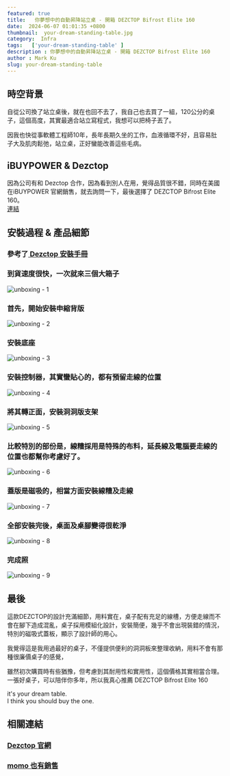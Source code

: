 ```yaml
---
featured: true
title:   你夢想中的自動昇降站立桌 - 開箱 DEZCTOP Bifrost Elite 160  
date:  2024-06-07 01:01:35 +0800
thumbnail:  your-dream-standing-table.jpg
category:  Infra
tags:   ['your-dream-standing-table' ]
description : 你夢想中的自動昇降站立桌 - 開箱 DEZCTOP Bifrost Elite 160  
author : Mark Ku
slug: your-dream-standing-table
---
```

## 時空背景
自從公司換了站立桌後，就在也回不去了，我自己也去買了一組，120公分的桌子，這個高度，其實最適合站立寫程式，我想可以把椅子丟了。  
 
因我也快從事軟體工程師10年，長年長期久坐的工作，血液循環不好，且容易肚子大及肌肉鬆弛，站立桌，正好蠻能改善這些毛病。

## iBUYPOWER & Dezctop 
因為公司有和 Dezctop 合作，因為看到別人在用，覺得品質很不錯，同時在美國在iBUYPOWER 官網銷售，就去詢問一下，最後選擇了 DEZCTOP Bifrost Elite 160。   
[連結](https://www.ibuypower.com/gear-store/gaming-setup/dezctop-bifrost-elite-160-adjustable-gaming-desk---black)

## 安裝過程  & 產品細節
### 參考了[ Dezctop 安裝手冊](https://dezctop.com/tw/support/user-guide)
### 到貨速度很快，一次就來三個大箱子
![unboxing - 1  ](unboxing-1.jpg)

### 首先，開始安裝申縮背版
![unboxing - 2  ](unboxing-2.jpg)

### 安裝底座
![unboxing - 3  ](unboxing-3.jpg)

### 安裝控制器，其實蠻貼心的，都有預留走線的位置
![unboxing - 4  ](unboxing-4.jpg)

### 將其轉正面，安裝洞洞版支架
![unboxing - 5  ](unboxing-5.jpg)

### 比較特別的部份是，線糟採用是特殊的布料，延長線及電腦要走線的位置也都幫你考慮好了。
![unboxing - 6  ](unboxing-6.jpg)

### 蓋版是磁吸的，相當方面安裝線糟及走線
![unboxing - 7  ](unboxing-7.jpg)

### 全部安裝完後，桌面及桌腳變得很乾淨
![unboxing - 8  ](unboxing-8.jpg)

### 完成照
![unboxing - 9  ](unboxing-9.jpg)

## 最後
這款DEZCTOP的設計充滿細節，用料實在，桌子配有充足的線槽，方便走線而不會在腳下造成混亂，桌子採用模組化設計，安裝簡便，幾乎不會出現裝錯的情況，特別的磁吸式蓋板，顯示了設計師的用心。  

我覺得這是我用過最好的桌子，不僅提供便利的洞洞板來整理收納，用料不會有那種很廉價桌子的感覺，

雖然初次購買時有些猶豫，但考慮到其耐用性和實用性，這個價格其實相當合理。一張好桌子，可以陪伴你多年，所以我真心推薦 DEZCTOP Bifrost Elite 160  

it's your dream table.  
I think you should buy the one.  

## 相關連結
### [ Dezctop 官網](https://dezctop.com/)
### [momo 也有銷售](https://www.momoshop.com.tw/goods/GoodsDetail.jsp?i_code=11025475&Area=search&oid=1_2&cid=index&kw=Dezctop)

